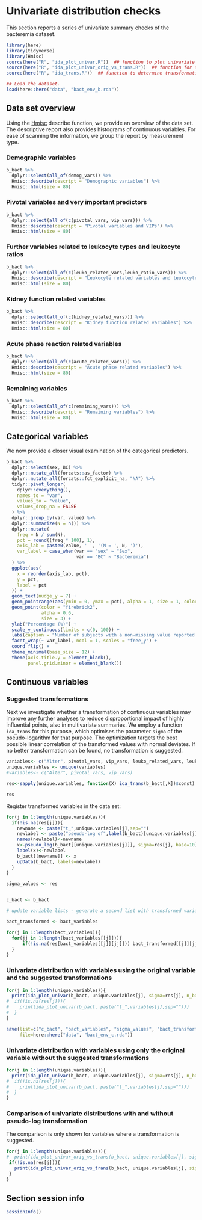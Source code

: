 # Univariate distribution checks

This section reports a series of univariate summary checks of the bacteremia dataset.

```r
library(here)
library(tidyverse)
library(Hmisc)
source(here("R", "ida_plot_univar.R"))  ## function to plot univariate summaries. 
source(here("R", "ida_plot_univar_orig_vs_trans.R"))  ## function for side-by-side comparison of original vs. transformed scale, calls ida_plot_univar.R
source(here("R", "ida_trans.R"))  ## function to determine transformation (log(x+c) or identity). 

## Load the dataset.
load(here::here("data", "bact_env_b.rda"))

```

## Data set overview

Using the [Hmisc](https://cran.r-project.org/web/packages/Hmisc/) describe function, we provide an overview of the data set. The descriptive report also provides histograms of continuous variables. For ease of scanning the information, we group the report by measurement type. 

### Demographic variables

```r
b_bact %>%
  dplyr::select(all_of(demog_vars)) %>%
  Hmisc::describe(descript = "Demographic variables") %>%
  Hmisc::html(size = 80)
```


### Pivotal variables and very important predictors

```r
b_bact %>%
  dplyr::select(all_of(c(pivotal_vars, vip_vars))) %>%
  Hmisc::describe(descript = "Pivotal variables and VIPs") %>%
  Hmisc::html(size = 80)
```

### Further variables related to leukocyte types and leukocyte ratios

```r
b_bact %>%
  dplyr::select(all_of(c(leuko_related_vars,leuko_ratio_vars))) %>%
  Hmisc::describe(descript = "Leukocyte related variables and leukocyte ratios") %>%
  Hmisc::html(size = 80)
```

### Kidney function related variables

```r
b_bact %>%
  dplyr::select(all_of(c(kidney_related_vars))) %>%
  Hmisc::describe(descript = "Kidney function related variables") %>%
  Hmisc::html(size = 80)
```

### Acute phase reaction related variables

```r
b_bact %>%
  dplyr::select(all_of(c(acute_related_vars))) %>%
  Hmisc::describe(descript = "Acute phase related variables") %>%
  Hmisc::html(size = 80)
```

### Remaining variables

```r
b_bact %>%
  dplyr::select(all_of(c(remaining_vars))) %>%
  Hmisc::describe(descript = "Remaining variables") %>%
  Hmisc::html(size = 80)
```

## Categorical variables

We now provide a closer visual examination of the categorical predictors. 

```r
b_bact %>%
  dplyr::select(sex, BC) %>%
  dplyr::mutate_all(forcats::as_factor) %>%   
  dplyr::mutate_all(forcats::fct_explicit_na, "NA") %>%
  tidyr::pivot_longer(
    dplyr::everything(),
    names_to = "var",
    values_to = "value",
    values_drop_na = FALSE
  ) %>%
  dplyr::group_by(var, value) %>%
  dplyr::summarize(N = n()) %>%
  dplyr::mutate(
    freq = N / sum(N),
    pct = round((freq * 100), 1),
    axis_lab = paste0(value, ' ', '(N = ', N, ')'),
    var_label = case_when(var == "sex" ~ "Sex",
                          var == "BC" ~ "Bacteremia")
  ) %>%
  ggplot(aes(
    x = reorder(axis_lab, pct),
    y = pct,
    label = pct
  )) +
  geom_text(nudge_y = 7) +
  geom_pointrange(aes(ymin = 0, ymax = pct), alpha = 1, size = 1, color = "grey") +
  geom_point(color = "firebrick2",
             alpha = 0.6,
             size = 3) +
  ylab("Percentage (%)") +
  scale_y_continuous(limits = c(0, 100)) +
  labs(caption = "Number of subjects with a non-missing value reported in brackets.\nNA = missing") +
  facet_wrap(~ var_label, ncol = 1, scales = "free_y") +
  coord_flip() +
  theme_minimal(base_size = 12) +
  theme(axis.title.y = element_blank(),
        panel.grid.minor = element_blank())

```


## Continuous variables 



### Suggested transformations

Next we investigate whether a transformation of continuous variables may improve any further analyses to reduce disproportional impact of highly influential points, also in multivariate summaries. We employ a function `ida_trans` for this purpose, which optimises the parameter `sigma` of the pseudo-logarithm for that purpose. The optimization targets the best possible linear correlation of the transformed values with normal deviates. If no better transformation can be found, no transformation is suggested.

```r
variables<- c("Alter", pivotal_vars, vip_vars, leuko_related_vars, leuko_ratio_vars, kidney_related_vars, acute_related_vars, remaining_vars)
unique.variables <- unique(variables)
#variables<- c("Alter", pivotal_vars, vip_vars)

res<-sapply(unique.variables, function(X) ida_trans(b_bact[,X])$const) #takes long, calculate once, and save?

res
```

Register transformed variables in the data set:

```r
for(j in 1:length(unique.variables)){
  if(!is.na(res[j])){
    newname <- paste("t_",unique.variables[j],sep="")
    newlabel <- paste("pseudo-log of",label(b_bact)[unique.variables[j]])
    names(newlabel)<-newname
    x<-pseudo_log(b_bact[[unique.variables[j]]], sigma=res[j], base=10)
    label(x)<-newlabel
    b_bact[[newname]] <- x
    upData(b_bact, labels=newlabel)
  }
}

sigma_values <- res


c_bact <- b_bact

# update variable lists - generate a second list with transformed variables replacing the originals

bact_transformed <- bact_variables

for(j in 1:length(bact_variables)){
  for(jj in 1:length(bact_variables[[j]])){
      if(!is.na(res[bact_variables[[j]][jj]])) bact_transformed[[j]][jj] <- paste("t_", bact_variables[[j]][jj], sep="")
  }
}


```


### Univariate distribution with variables using the original variable and the suggested transformations

```r
for(j in 1:length(unique.variables)){
  print(ida_plot_univar(b_bact, unique.variables[j], sigma=res[j], n_bars=100))
#  if(!is.na(res[j])){
#    print(ida_plot_univar(b_bact, paste("t_",variables[j],sep="")))
#  }
}
```


```r
save(list=c("c_bact", "bact_variables", "sigma_values", "bact_transformed"), 
     file=here::here("data", "bact_env_c.rda"))
```

### Univariate distribution with variables using only the original variable without the suggested transformations

```r
for(j in 1:length(unique.variables)){
  print(ida_plot_univar(b_bact, unique.variables[j], sigma=res[j], n_bars=100, transform = FALSE))
#  if(!is.na(res[j])){
#    print(ida_plot_univar(b_bact, paste("t_",variables[j],sep="")))
#  }
}
```

### Comparison of univariate distributions with and without pseudo-log transformation

The comparison is only shown for variables where a transformation is suggested.

```r
for(j in 1:length(unique.variables)){
#  print(ida_plot_univar_orig_vs_trans(b_bact, unique.variables[j], sigma=res[j], n_bars=100))
 if(!is.na(res[j])){
   print(ida_plot_univar_orig_vs_trans(b_bact, unique.variables[j], sigma=res[j], n_bars=100))
 }
}
```


## Section session info

```r
sessionInfo()
```


